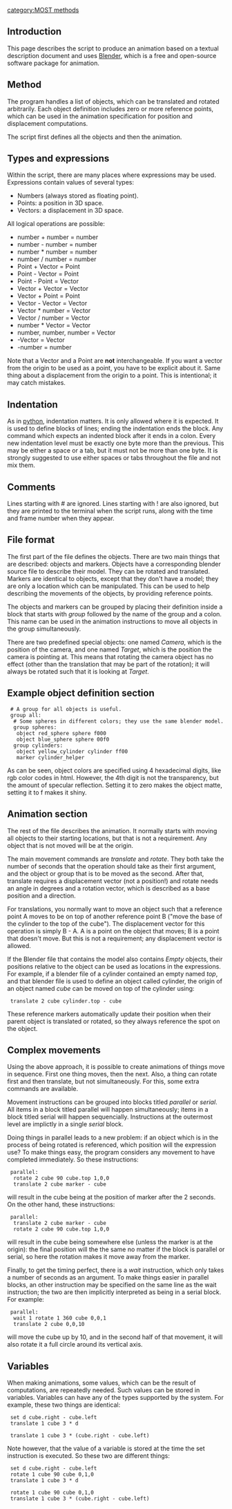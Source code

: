 {{MOST}}
[[category:MOST methods]]
==Introduction==
This page describes the script to produce an animation based on a textual description document and uses [http://www.blender.org/ Blender], which is a free and open-source software package for animation.

==Method==
The program handles a list of objects, which can be translated and rotated arbitrarily.  Each object definition includes zero or more reference points, which can be used in the animation specification for position and displacement computations.

The script first defines all the objects and then the animation.

==Types and expressions==
Within the script, there are many places where expressions may be used.  Expressions contain values of several types:
* Numbers (always stored as floating point).
* Points: a position in 3D space.
* Vectors: a displacement in 3D space.

All logical operations are possible:
* number + number = number
* number - number = number
* number * number = number
* number / number = number
* Point + Vector = Point
* Point - Vector = Point
* Point - Point = Vector
* Vector + Vector = Vector
* Vector + Point = Point
* Vector - Vector = Vector
* Vector * number = Vector
* Vector / number = Vector
* number * Vector = Vector
* number, number, number = Vector
* -Vector = Vector
* -number = number

Note that a Vector and a Point are '''not''' interchangeable.  If you want a vector from the origin to be used as a point, you have to be explicit about it.  Same thing about a displacement from the origin to a point.  This is intentional; it may catch mistakes.

==Indentation==
As in [[python]], indentation matters.  It is only allowed where it is expected.  It is used to define blocks of lines; ending the indentation ends the block.  Any command which expects an indented block after it ends in a colon.  Every new indentation level must be exactly one byte more than the previous.  This may be either a space or a tab, but it must not be more than one byte.  It is strongly suggested to use either spaces or tabs throughout the file and not mix them.

==Comments==
Lines starting with # are ignored.  Lines starting with ! are also ignored, but they are printed to the terminal when the script runs, along with the time and frame number when they appear.

==File format==
The first part of the file defines the objects.  There are two main things that are described: objects and markers.  Objects have a corresponding blender source file to describe their model.  They can be rotated and translated.  Markers are identical to objects, except that they don't have a model; they are only a location which can be manipulated.  This can be used to help describing the movements of the objects, by providing reference points.

The objects and markers can be grouped by placing their definition inside a block that starts with ''group'' followed by the name of the group and a colon.  This name can be used in the animation instructions to move all objects in the group simultaneously.

There are two predefined special objects: one named ''Camera'', which is the position of the camera, and one named ''Target'', which is the position the camera is pointing at.  This means that rotating the camera object has no effect (other than the translation that may be part of the rotation); it will always be rotated such that it is looking at ''Target''.

==Example object definition section==

  # A group for all objects is useful.
  group all:
   # Some spheres in different colors; they use the same blender model.
   group spheres:
    object red_sphere sphere f000
    object blue_sphere sphere 00f0
   group cylinders:
    object yellow_cylinder cylinder ff00
    marker cylinder_helper

As can be seen, object colors are specified using 4 hexadecimal digits, like rgb color codes in html.  However, the 4th digit is not the transparency, but the amount of specular reflection.  Setting it to zero makes the object matte, setting it to f makes it shiny.

==Animation section==
The rest of the file describes the animation.  It normally starts with moving all objects to their starting locations, but that is not a requirement.  Any object that is not moved will be at the origin.

The main movement commands are ''translate'' and ''rotate''.  They both take the number of seconds that the operation should take as their first argument, and the object or group that is to be moved as the second.  After that, translate requires a displacement vector (not a position!) and rotate needs an angle in degrees and a rotation vector, which is described as a base position and a direction.

For translations, you normally want to move an object such that a reference point A moves to be on top of another reference point B ("move the base of the cylinder to the top of the cube").  The displacement vector for this operation is simply B - A.  A is a point on the object that moves; B is a point that doesn't move.  But this is not a requirement; any displacement vector is allowed.

If the Blender file that contains the model also contains ''Empty'' objects, their positions relative to the object can be used as locations in the expressions.  For example, if a blender file of a cylinder contained an empty named ''top'', and that blender file is used to define an object called cylinder, the origin of an object named ''cube'' can be moved on top of the cylinder using:

  translate 2 cube cylinder.top - cube

These reference markers automatically update their position when their parent object is translated or rotated, so they always reference the spot on the object.

==Complex movements==
Using the above approach, it is possible to create animations of things move in sequence.  First one thing moves, then the next.  Also, a thing can rotate first and then translate, but not simultaneously.  For this, some extra commands are available.

Movement instructions can be grouped into blocks titled ''parallel'' or ''serial''.  All items in a block titled parallel will happen simultaneously; items in a block titled serial will happen sequencially.  Instructions at the outermost level are implictly in a single ''serial'' block.

Doing things in parallel leads to a new problem: if an object which is in the process of being rotated is referenced, which position will the expression use?  To make things easy, the program considers any movement to have completed immediately.  So these instructions:

  parallel:
   rotate 2 cube 90 cube.top 1,0,0
   translate 2 cube marker - cube

will result in the cube being at the position of marker after the 2 seconds.  On the other hand, these instructions:

  parallel:
   translate 2 cube marker - cube
   rotate 2 cube 90 cube.top 1,0,0

will result in the cube being somewhere else (unless the marker is at the origin): the final position will the the same no matter if the block is parallel or serial, so here the rotation makes it move away from the marker.

Finally, to get the timing perfect, there is a ''wait'' instruction, which only takes a number of seconds as an argument.  To make things easier in parallel blocks, an other instruction may be specified on the same line as the wait instruction; the two are then implicitly interpreted as being in a serial block.  For example:

  parallel:
   wait 1 rotate 1 360 cube 0,0,1
   translate 2 cube 0,0,10

will move the cube up by 10, and in the second half of that movement, it will also rotate it a full circle around its vertical axis.

==Variables==
When making animations, some values, which can be the result of computations, are repeatedly needed.  Such values can be stored in variables.  Variables can have any of the types supported by the system.  For example, these two things are identical:

  set d cube.right - cube.left
  translate 1 cube 3 * d

  translate 1 cube 3 * (cube.right - cube.left)

Note however, that the value of a variable is stored at the time the set instruction is executed.  So these two are different things:

  set d cube.right - cube.left
  rotate 1 cube 90 cube 0,1,0
  translate 1 cube 3 * d

  rotate 1 cube 90 cube 0,1,0
  translate 1 cube 3 * (cube.right - cube.left)